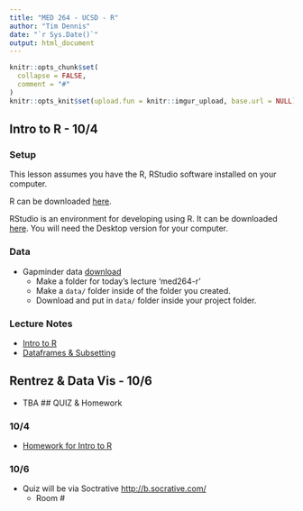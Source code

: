 ```yaml
---
title: "MED 264 - UCSD - R"
author: "Tim Dennis"
date: "`r Sys.Date()`"
output: html_document
---
```


```r
knitr::opts_chunk$set(
  collapse = FALSE,
  comment = "#"
)
knitr::opts_knit$set(upload.fun = knitr::imgur_upload, base.url = NULL)  

```

## Intro to R - 10/4
### Setup

This lesson assumes you have the R, RStudio software installed on your computer.

R can be downloaded [here](https://cran.r-project.org/mirrors.html).

RStudio is an environment for developing using R.
It can be downloaded [here](https://www.rstudio.com/products/rstudio/download/).
You will need the Desktop version for your computer.

### Data 

* Gapminder data [download](gapminder-FiveYearData.csv)
  * Make a folder for today's lecture 'med264-r'
  * Make a `data/` folder inside of the folder you created.
  * Download and put in `data/` folder inside your project folder. 
  

### Lecture Notes 

* [Intro to R](r-intro.html)
* [Dataframes & Subsetting](data-frame-subsetting.html)


## Rentrez & Data Vis - 10/6

* TBA
<!--
* Demo of <https://cran.r-project.org/web/packages/rentrez/index.html>
* Uses <a href="http://www.ncbi.nlm.nih.gov/books/NBK25500/">EUtils API</a>
* For hands on activity install R, RStudio, &amp; rentrez <a href="installr.html">Install</a>
* Examples adapted from the GitHub rentrez tutorial &lt; https://github.com/ropensci/rentrez&gt;
-->
## QUIZ & Homework

### 10/4 



* [Homework for Intro to R](homework-intro-r.html)
  
### 10/6 

* Quiz will be via Soctrative  <http://b.socrative.com/>
  * Room #

<!--
Find an article to use for entrez_search() - you need the DOI
Use entrez_link() to link to databases in ncbi
Print out what databases are linked
Use entrez_fetch() to retreive you db, try 'fasta' format or use ?entrez_fetch to see what other formats work.
Print out the returned object cat() prints a concatenated object, substr will grab a slice of the character returned.
-->
